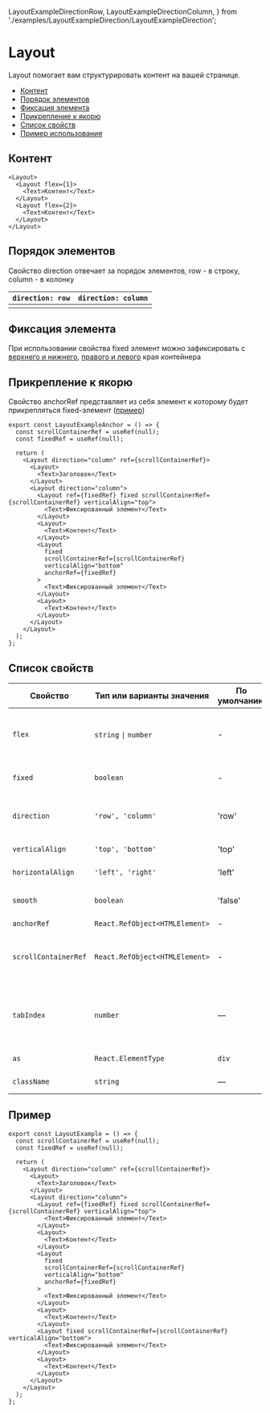   LayoutExampleDirectionRow,
  LayoutExampleDirectionColumn,
} from './examples/LayoutExampleDirection/LayoutExampleDirection';

# Layout

Layout помогает вам структурировать контент на вашей странице.

- [Контент](#контент)
- [Порядок элементов](#порядок-элементов)
- [Фиксация элемента](#фиксация-элемента)
- [Прикрепление к якорю](#прикрепление-к-якорю)
- [Список свойств](#список-свойств)
- [Пример использования](#пример)

## Контент

```tsx
<Layout>
  <Layout flex={1}>
    <Text>Контент</Text>
  </Layout>
  <Layout flex={2}>
    <Text>Контент</Text>
  </Layout>
</Layout>
```

<LayoutExampleBasic />

## Порядок элементов

Свойство direction отвечает за порядок элементов, row - в строку,
column - в колонку

| `direction: row`             | `direction: column`             |
| ---------------------------- | ------------------------------- |
| <LayoutExampleDirectionRow/> | <LayoutExampleDirectionColumn/> |

## Фиксация элемента

При использовании свойства fixed элемент можно зафиксировать с
[верхнего и нижнего](?path=/story/components-layout--with-fixed-vertical), [правого и левого](?path=/docs/components-layout--with-fixed-horizontal) края контейнера

## Прикрепление к якорю

Свойство anchorRef представляет из себя элемент к которому будет прикрепляться fixed-элемент ([пример](?path=/story/components-layout--with-anchor))

```tsx
export const LayoutExampleAnchor = () => {
  const scrollContainerRef = useRef(null);
  const fixedRef = useRef(null);

  return (
    <Layout direction="column" ref={scrollContainerRef}>
      <Layout>
        <Text>Заголовок</Text>
      </Layout>
      <Layout direction="column">
        <Layout ref={fixedRef} fixed scrollContainerRef={scrollContainerRef} verticalAlign="top">
          <Text>Фиксированный элемент</Text>
        </Layout>
        <Layout>
          <Text>Контент</Text>
        </Layout>
        <Layout
          fixed
          scrollContainerRef={scrollContainerRef}
          verticalAlign="bottom"
          anchorRef={fixedRef}
        >
          <Text>Фиксированный элемент</Text>
        </Layout>
        <Layout>
          <Text>Контент</Text>
        </Layout>
      </Layout>
    </Layout>
  );
};
```

## Список свойств

| Свойство             | Тип или варианты значения             | По умолчанию | Описание                                                                          |
| -------------------- | ------------------------------------- | ------------ | --------------------------------------------------------------------------------- |
| `flex`               | `string` <code>&#124;</code> `number` | -            | Доля занимаемая элементом в флекс-контейнере                                      |
| `fixed`              | `boolean`                             | -            | Фиксируется ли элемент внутри контейнера                                          |
| `direction`          | `'row', 'column'`                     | 'row'        | Расположение элементов внутри компонента                                          |
| `verticalAlign`      | `'top', 'bottom'`                     | 'top'        | Фиксация по вертикали                                                             |
| `horizontalAlign`    | `'left', 'right'`                     | 'left'       | Фиксация по горизонтали                                                           |
| `smooth`             | `boolean`                             | 'false'      | Более плавное отображение при скроле                                              |
| `anchorRef`          | `React.RefObject<HTMLElement>`        | -            | см. [Popover](?path=/docs/components-popover--popover-positioned-by-coords-story) |
| `scrollContainerRef` | `React.RefObject<HTMLElement>`        | -            | Контейнер прокрутки, внутри которого фиксируется элемент                          |
| `tabIndex`           | `number`                              | —            | Порядковый номер при переходе между элементами интерфейса по клавише **tab**      |
| `as`                 | `React.ElementType`                   | `div`        | HTML-тег для кнопки                                                               |
| `className`          | `string`                              | —            | Дополнительные CSS-классы                                                         |

## Пример

```tsx
export const LayoutExample = () => {
  const scrollContainerRef = useRef(null);
  const fixedRef = useRef(null);

  return (
    <Layout direction="column" ref={scrollContainerRef}>
      <Layout>
        <Text>Заголовок</Text>
      </Layout>
      <Layout direction="column">
        <Layout ref={fixedRef} fixed scrollContainerRef={scrollContainerRef} verticalAlign="top">
          <Text>Фиксированный элемент</Text>
        </Layout>
        <Layout>
          <Text>Контент</Text>
        </Layout>
        <Layout
          fixed
          scrollContainerRef={scrollContainerRef}
          verticalAlign="bottom"
          anchorRef={fixedRef}
        >
          <Text>Фиксированный элемент</Text>
        </Layout>
        <Layout>
          <Text>Контент</Text>
        </Layout>
        <Layout fixed scrollContainerRef={scrollContainerRef} verticalAlign="bottom">
          <Text>Фиксированный элемент</Text>
        </Layout>
        <Layout>
          <Text>Контент</Text>
        </Layout>
      </Layout>
    </Layout>
  );
};
```

<LayoutExample />
